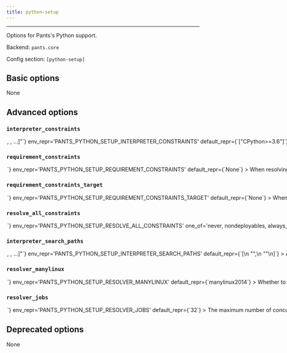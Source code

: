 ```yaml
---
title: python-setup
---
```



---

Options for Pants&#x27;s Python support.

Backend: <span className="color--primary">`pants.core`</span>

Config section: <span className="color--primary">`[python-setup]`</span>

<span className={styles.options}>

## Basic options
None

## Advanced options

### `interpreter_constraints`

<Option
  cli_repr={`--python-setup-interpreter-constraints="[<requirement>, <requirement>, ...]"`}
  env_repr='PANTS_PYTHON_SETUP_INTERPRETER_CONSTRAINTS'
  default_repr={`["CPython>=3.6"]`}
>

The Python interpreters your codebase is compatible with.

Specify with requirement syntax, e.g. &#x27;CPython&gt;=2.7,&lt;3&#x27; (A CPython interpreter with version &gt;=2.7 AND version &lt;3) or &#x27;PyPy&#x27; (A pypy interpreter of any version). Multiple constraint strings will be ORed together.

These constraints are used as the default value for the `interpreter_constraints` field of Python targets.

</Option>

### `requirement_constraints`

<Option
  cli_repr={`--python-setup-requirement-constraints=<file_option>`}
  env_repr='PANTS_PYTHON_SETUP_REQUIREMENT_CONSTRAINTS'
  default_repr={`None`}
>

When resolving third-party requirements, use this constraints file to determine which versions to use.

See https://pip.pypa.io/en/stable/user_guide/#constraints-files for more information on the format of constraint files and how constraints are applied in Pex and pip.

Mutually exclusive with `--requirement-constraints-target`.

</Option>

### `requirement_constraints_target`

<Option
  cli_repr={`--python-setup-requirement-constraints-target=<target_option>`}
  env_repr='PANTS_PYTHON_SETUP_REQUIREMENT_CONSTRAINTS_TARGET'
  default_repr={`None`}
>

When resolving third-party requirements, use this _python_constraints target to determine which versions to use.

This is primarily intended for macros (for now). Normally, use `--requirement-constraints` instead with a constraints file.

See https://pip.pypa.io/en/stable/user_guide/#constraints-files for more information on the format of constraints and how constraints are applied in Pex and pip.

</Option>

### `resolve_all_constraints`

<Option
  cli_repr={`--python-setup-resolve-all-constraints=<parse>`}
  env_repr='PANTS_PYTHON_SETUP_RESOLVE_ALL_CONSTRAINTS'
  one_of='never, nondeployables, always, True, False'
  default_repr={`True`}
>

If enabled, when resolving requirements, Pants will first resolve your entire constraints file as a single global resolve. Then, if the code uses a subset of your constraints file, Pants will extract the relevant requirements from that global resolve so that only what&#x27;s actually needed gets used. If disabled, Pants will not use a global resolve and will resolve each subset of your requirements independently.

Usually this option should be enabled because it can result in far fewer resolves.

Requires [python-setup].requirement_constraints to be set.

</Option>

### `interpreter_search_paths`

<Option
  cli_repr={`--python-setup-interpreter-search-paths="[<binary-paths>, <binary-paths>, ...]"`}
  env_repr='PANTS_PYTHON_SETUP_INTERPRETER_SEARCH_PATHS'
  default_repr={`[\n  "<PYENV>",\n  "<PATH>"\n]`}
>

A list of paths to search for Python interpreters that match your project&#x27;s interpreter constraints. You can specify absolute paths to interpreter binaries and/or to directories containing interpreter binaries. The order of entries does not matter. The following special strings are supported:

* &quot;&lt;PATH&gt;&quot;, the contents of the PATH env var
* &quot;&lt;PYENV&gt;&quot;, all Python versions under $(pyenv root)/versions
* &quot;&lt;PYENV_LOCAL&gt;&quot;, the Pyenv interpreter with the version in BUILD_ROOT/.python-version
* &quot;&lt;PEXRC&gt;&quot;, paths in the PEX_PYTHON_PATH variable in /etc/pexrc or ~/.pexrc

</Option>

### `resolver_manylinux`

<Option
  cli_repr={`--python-setup-resolver-manylinux=<str>`}
  env_repr='PANTS_PYTHON_SETUP_RESOLVER_MANYLINUX'
  default_repr={`manylinux2014`}
>

Whether to allow resolution of manylinux wheels when resolving requirements for foreign linux platforms. The value should be a manylinux platform upper bound, e.g.: &#x27;manylinux2010&#x27;, or else the string &#x27;no&#x27; to disallow.

</Option>

### `resolver_jobs`

<Option
  cli_repr={`--python-setup-resolver-jobs=<int>`}
  env_repr='PANTS_PYTHON_SETUP_RESOLVER_JOBS'
  default_repr={`32`}
>

The maximum number of concurrent jobs to build wheels with.

Because Pants can run multiple subprocesses in parallel, the maximum total parallelism will be `--process-execution-{local,remote}-parallelism x --python-setup-resolver-jobs`. 

Setting this option higher may result in better parallelism, but, if set too high, may result in starvation and Out of Memory errors.

Defaults to half the cores on your machine.

</Option>

## Deprecated options

None

</span>